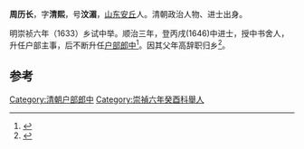 '''周历长'''，字'''清熙'''，号'''汶湄'''，[[山东|山东]][[安丘|安丘]]人。清朝政治人物、进士出身。

明崇祯六年（1633）乡试中举。顺治三年，登丙戌(1646)中进士，授中书舍人，升任户部主事，后不断升任[[户部郎中|户部郎中]]<ref>{{cite book|author1=周庆武|title=周庆武作品集|date=2008年7月|publisher=北京：大众文艺出版社|isbn=978-7-80240-222-5|pages=65|accessdate=2016-04-11}}</ref>。因其父年高辞职归乡<ref>{{cite book|editor=胶南市史志办公室|title=丁耀亢生平纪略|date=2011年12月|publisher=济南：黄河出版社|isbn=978-7-5460-0037-4|pages=281|accessdate=2016-04-11}}</ref>。

==参考==
{{reflist}}
{{清朝人物小作品}}
{{順治三年丙戌科殿試金榜}}
[[Category:清朝户部郎中|Category:清朝户部郎中]]
[[Category:崇禎六年癸酉科舉人|Category:崇禎六年癸酉科舉人]]